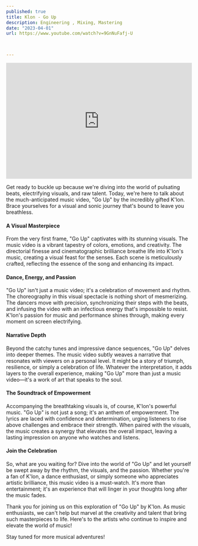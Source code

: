 ```yaml
---
published: true
title: Klon - Go Up
description: Engineering , Mixing, Mastering
date: "2023-04-01"
url: https://www.youtube.com/watch?v=9GnNuFafj-U


  
---
```


<iframe width="100%" height="315" src="https://www.youtube.com/embed/9GnNuFafj-U?si=rkYzY382QHbcpYBP" title="YouTube video player" frameborder="0" allow="accelerometer; autoplay; clipboard-write; encrypted-media; gyroscope; picture-in-picture; web-share" allowfullscreen></iframe>

Get ready to buckle up because we're diving into the world of pulsating beats, electrifying visuals, and raw talent. Today, we're here to talk about the much-anticipated music video, "Go Up" by the incredibly gifted K'lon. Brace yourselves for a visual and sonic journey that's bound to leave you breathless.

#### A Visual Masterpiece

From the very first frame, "Go Up" captivates with its stunning visuals. The music video is a vibrant tapestry of colors, emotions, and creativity. The directorial finesse and cinematographic brilliance breathe life into K'lon's music, creating a visual feast for the senses. Each scene is meticulously crafted, reflecting the essence of the song and enhancing its impact.

#### Dance, Energy, and Passion

"Go Up" isn't just a music video; it's a celebration of movement and rhythm. The choreography in this visual spectacle is nothing short of mesmerizing. The dancers move with precision, synchronizing their steps with the beats, and infusing the video with an infectious energy that's impossible to resist. K'lon's passion for music and performance shines through, making every moment on screen electrifying.

#### Narrative Depth

Beyond the catchy tunes and impressive dance sequences, "Go Up" delves into deeper themes. The music video subtly weaves a narrative that resonates with viewers on a personal level. It might be a story of triumph, resilience, or simply a celebration of life. Whatever the interpretation, it adds layers to the overall experience, making "Go Up" more than just a music video—it's a work of art that speaks to the soul.

#### The Soundtrack of Empowerment

Accompanying the breathtaking visuals is, of course, K'lon's powerful music. "Go Up" is not just a song; it's an anthem of empowerment. The lyrics are laced with confidence and determination, urging listeners to rise above challenges and embrace their strength. When paired with the visuals, the music creates a synergy that elevates the overall impact, leaving a lasting impression on anyone who watches and listens.

#### Join the Celebration

So, what are you waiting for? Dive into the world of "Go Up" and let yourself be swept away by the rhythm, the visuals, and the passion. Whether you're a fan of K'lon, a dance enthusiast, or simply someone who appreciates artistic brilliance, this music video is a must-watch. It's more than entertainment; it's an experience that will linger in your thoughts long after the music fades.

Thank you for joining us on this exploration of "Go Up" by K'lon. As music enthusiasts, we can't help but marvel at the creativity and talent that bring such masterpieces to life. Here's to the artists who continue to inspire and elevate the world of music!

Stay tuned for more musical adventures!
